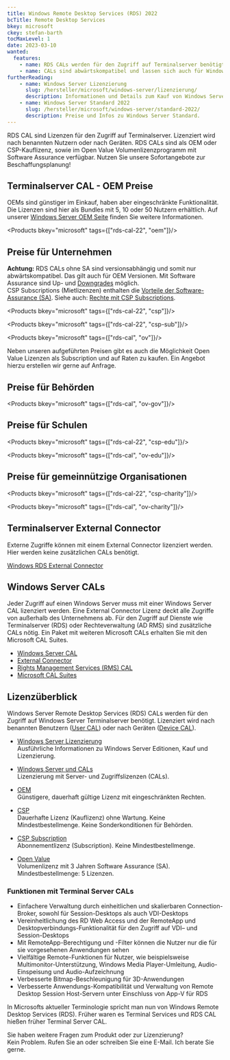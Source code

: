 ```yaml
---
title: Windows Remote Desktop Services (RDS) 2022
bcTitle: Remote Desktop Services
bkey: microsoft
ckey: stefan-barth
tocMaxLevel: 1
date: 2023-03-10
wanted:
  features:
    - name: RDS CALs werden für den Zugriff auf Terminalserver benötigt
    - name: CALs sind abwärtskompatibel und lassen sich auch für Windows Server 2019 und ältere Versionen verwenden
furtherReading:
    - name: Windows Server Lizenzierung
      slug: /hersteller/microsoft/windows-server/lizenzierung/
      description: Informationen und Details zum Kauf von Windows Server Lizenzen.
    - name: Windows Server Standard 2022
      slug: /hersteller/microsoft/windows-server/standard-2022/
      description: Preise und Infos zu Windows Server Standard.
---
```




<Intro>

  RDS CAL sind Lizenzen für den Zugriff auf Terminalserver. Lizenziert wird nach benannten Nutzern oder nach Geräten.
  RDS CALs sind als OEM oder CSP-Kauflizenz, sowie im Open Value Volumenlizenzprogramm mit Software Assurance verfügbar.
  Nutzen Sie unsere Sofortangebote zur Beschaffungsplanung!

</Intro>

<TOC />


## Terminalserver CAL - OEM Preise

OEMs sind günstiger im Einkauf, haben aber eingeschränkte Funktionalität. Die Lizenzen sind hier als Bundles mit 5, 10 oder 50 Nutzern erhältlich. Auf unserer [Windows Server OEM Seite](/hersteller/microsoft/windows-server/oem-rok/) finden Sie weitere Informationen.

<Products bkey="microsoft" tags={["rds-cal-22", "oem"]}/>



## Preise für Unternehmen

<Info>

  **Achtung:** RDS CALs ohne SA sind versionsabhängig und somit nur abwärtskompatibel. Das gilt auch für OEM Versionen. Mit Software Assurance sind Up- und [Downgrades](/blog/microsoft-downgrade-rechte/) möglich.<br />
  CSP Subscriptions (Mietlizenzen) enthalten die [Vorteile der Software-Assurance (SA)](/hersteller/microsoft/software-assurance/). Siehe auch: [Rechte mit CSP Subscriptions](/hersteller/microsoft/csp/#rechte-mit-csp-subscriptions).

</Info>


<Products bkey="microsoft" tags={["rds-cal-22", "csp"]}/>

<Products bkey="microsoft" tags={["rds-cal-22", "csp-sub"]}/>

<Products bkey="microsoft" tags={["rds-cal", "ov"]}/>

<Info>

 Neben unseren aufgeführten Preisen gibt es auch die Möglichkeit Open Value Lizenzen als Subscription und auf Raten zu kaufen. Ein Angebot hierzu erstellen wir gerne auf Anfrage.

</Info>

## Preise für Behörden

<Products bkey="microsoft" tags={["rds-cal", "ov-gov"]}/>


## Preise für Schulen

<Products bkey="microsoft" tags={["rds-cal-22", "csp-edu"]}/>

<Products bkey="microsoft" tags={["rds-cal", "ov-edu"]}/>


## Preise für gemeinnützige Organisationen

<Products bkey="microsoft" tags={["rds-cal-22", "csp-charity"]}/>

<Products bkey="microsoft" tags={["rds-cal", "ov-charity"]}/>


## Terminalserver External Connector

Externe Zugriffe können mit einem External Connector lizenziert werden. Hier werden keine zusätzlichen CALs benötigt.

<ArrowItem>

[Windows RDS External Connector](/hersteller/microsoft/windows-server/remote-desktop-services/external-connector/)

</ArrowItem>


## Windows Server CALs

Jeder Zugriff auf einen Windows Server muss mit einer Windows Server CAL lizenziert werden. Eine External Connector Lizenz deckt alle Zugriffe von außerhalb des Unternehmens ab.
Für den Zugriff auf Dienste wie Terminalserver (RDS) oder Rechteverwaltung (AD RMS) sind zusätzliche CALs nötig. Ein Paket mit weiteren Microsoft CALs erhalten Sie mit den Microsoft CAL Suites.

<ArrowList>

 - [Windows Server CAL](/hersteller/microsoft/windows-server/cal/)
 - [External Connector](/hersteller/microsoft/windows-server/external-connector/)
 - [Rights Management Services (RMS) CAL](/hersteller/microsoft/windows-server/rights-management-services/)
 - [Microsoft CAL Suites](/hersteller/microsoft/cal-suite/)

</ArrowList>

## Lizenzüberblick

Windows Server Remote Desktop Services (RDS) CALs werden für den Zugriff auf Windows Server Terminalserver benötigt. Lizenziert wird nach benannten Benutzern ([User CAL](/glossar/user-cal-microsoft/)) oder nach Geräten ([Device CAL](/glossar/device-cal-microsoft/)).

<ArrowList>

- [Windows Server Lizenzierung](/hersteller/microsoft/windows-server/lizenzierung/)<br />
  Ausführliche Informationen zu Windows Server Editionen, Kauf und Lizenzierung.

- [Windows Server und CALs](/hersteller/microsoft/windows-server/lizenzierung/#windows-server-2022-cals-kaufen)<br />
  Lizenzierung mit Server- und Zugriffslizenzen (CALs).

- [OEM](/hersteller/microsoft/oem/)<br />
  Günstigere, dauerhaft gültige Lizenz mit eingeschränkten Rechten.

- [CSP](/hersteller/microsoft/csp/)<br />
  Dauerhafte Lizenz (Kauflizenz) ohne Wartung. Keine Mindestbestellmenge. Keine Sonderkonditionen für Behörden.

- [CSP Subscription](/hersteller/microsoft/csp/)<br />
  Abonnementlizenz (Subscription). Keine Mindestbestellmenge.

- [Open Value](/hersteller/microsoft/open-value/)<br />
  Volumenlizenz mit 3 Jahren Software Assurance (SA). Mindestbestellmenge: 5 Lizenzen.

</ArrowList>


### Funktionen mit Terminal Server CALs

<ArrowList>

 - Einfachere Verwaltung durch einheitlichen und skalierbaren Connection-Broker, sowohl für Session-Desktops als auch VDI-Desktops
 - Vereinheitlichung des RD Web Access und der RemoteApp und Desktopverbindungs-Funktionalität für den Zugriff auf VDI– und Session-Desktops
 - Mit RemoteApp-Berechtigung und -Filter können die Nutzer nur die für sie vorgesehenen Anwendungen sehen
 - Vielfältige Remote-Funktionen für Nutzer, wie beispielsweise Multimonitor-Unterstützung, Windows Media Player-Umleitung, Audio-Einspeisung und Audio-Aufzeichnung
 - Verbesserte Bitmap-Beschleunigung für 3D-Anwendungen
 - Verbesserte Anwendungs-Kompatibilität und Verwaltung von Remote Desktop Session Host-Servern unter Einschluss von App-V für RDS

</ArrowList>

<Info>

In Microsofts aktueller Terminologie spricht man nun von Windows Remote Desktop Services (RDS). Früher waren es Terminal Services und RDS CAL hießen früher Terminal Server CAL.


</Info>


<GetInTouch theme="light">

Sie haben weitere Fragen zum Produkt oder zur Lizenzierung?<br />
Kein Problem. Rufen Sie an oder schreiben Sie eine E-Mail. Ich berate Sie gerne.

</GetInTouch>
